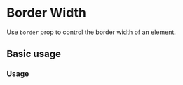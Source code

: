 
# Border Width

Use `border` prop to control the border width of an element.

<Scale hidePixels values={tokens.borderWidth} />

## Basic usage

### Usage

<ax-demo name="border-width/usage" />
